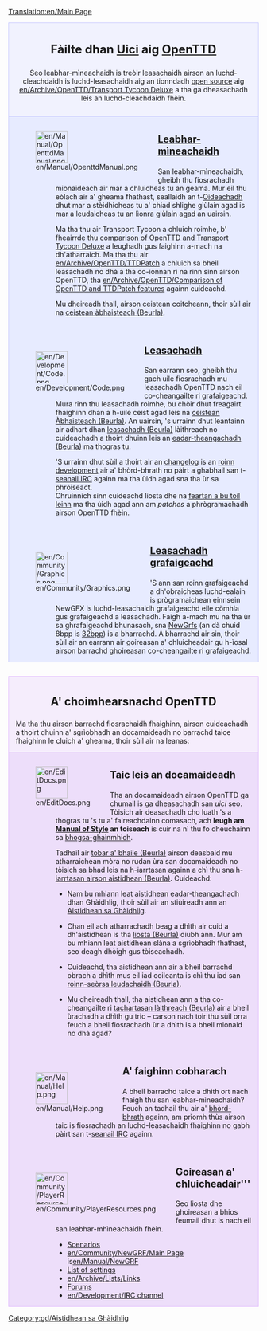 [[Translation:en/Main Page]]

<div style="background-color: #f1f2fe; border: 1px solid #c7c8fe; margin: 0; padding: 1em 1em 1em 1em; text-align:center">
<div style="font-size:1.7em; font-weight:bold">Fàilte dhan [http://gd.wikipedia.org/wiki/Pr%C3%AComh-Dhuilleag Uici] aig <span class="plainlinks">[http://www.openttd.org/ OpenTTD]</span> </div>
Seo leabhar-mìneachaidh is treòir leasachaidh airson an luchd-cleachdaidh is luchd-leasachaidh aig an tionndadh [http://www.opensource.org/ open source] aig [[en/Archive/OpenTTD/Transport Tycoon Deluxe]] a tha ga dheasachadh leis an luchd-cleachdaidh fhèin.
</div>
<div style="background-color: #E7EBFF; border: 1px solid #c7c8fe; border-top:none; padding: 1em 1em 0em 1em; margin-bottom:2em">
<div style="float:left">[[File:en/Manual/OpenttdManual.png|64px]]</div>
<div style="margin-left:80px; margin-bottom:4em">
<div style="font-size:1.4em; font-weight:bold">[[en/Manual/Main Page|Leabhar-mìneachaidh]]</div>
San leabhar-mìneachaidh, gheibh thu fiosrachadh mionaideach air mar a chluicheas tu an geama. Mur eil thu eòlach air a' gheama fhathast, seallaidh an t-[[gd/Manual/Tutorial/Main Page|Oideachadh]] dhut mar a stèidhicheas tu a' chiad shlighe giùlain agad is mar a leudaicheas tu an lìonra giùlain agad an uairsin. 

Ma tha thu air Transport Tycoon a chluich roimhe, b' fheairrde thu [[en/Archive/OpenTTD/Changes from TTD|comparison of OpenTTD and Transport Tycoon Deluxe]] a leughadh gus faighinn a-mach na dh'atharraich. Ma tha thu air [[en/Archive/OpenTTD/TTDPatch]] a chluich sa bheil leasachadh no dhà a tha co-ionnan ri na rinn sinn airson OpenTTD, tha [[en/Archive/OpenTTD/Comparison of OpenTTD and TTDPatch features]] againn cuideachd.

Mu dheireadh thall, airson ceistean coitcheann, thoir sùil air na [[en/Archive/Community/FAQ|ceistean àbhaisteach (Beurla)]].
</div>

<div style="float:left">[[File:en/Development/Code.png|64px]]</div>
<div style="margin-left:80px; margin-bottom:4em">
<div style="font-size:1.4em; font-weight:bold">[[en/Development/Main Page|Leasachadh]]</div>
San earrann seo, gheibh thu gach uile fiosrachadh mu leasachadh OpenTTD nach eil co-cheangailte ri grafaigeachd. Mura rinn thu leasachadh roimhe, bu chòir dhut freagairt fhaighinn dhan a h-uile ceist agad leis na [[en/Development/FAQ development|ceistean Àbhaisteach (Beurla)]]. An uairsin, 's urrainn dhut leantainn air adhart dhan [[en/Development/Main Page|leasachadh (Beurla)]] làithreach no cuideachadh a thoirt dhuinn leis an [[en/Archive/Community/Internationalization|eadar-theangachadh (Beurla)]] ma thogras tu. 

'S urrainn dhut sùil a thoirt air an [http://hg.openttd.org/openttd/trunk.hg/shortlog changelog] is an [http://www.tt-forums.net/viewforum.php?f=33 roinn development] air a' bhòrd-bhrath no pàirt a ghabhail san t-[[en/Development/IRC channel|seanail IRC]] againn ma tha ùidh agad sna tha ùr sa phròiseact.<br>

Chruinnich sinn cuideachd liosta dhe na [[en/Archive/Community/Todo list|feartan a bu toil leinn]] ma tha ùidh agad ann am ''patches'' a phrògramachadh airson OpenTTD fhèin.
</div>

<div style="float:left">[[File:en/Community/Graphics.png|64px]]</div>
<div style="margin-left:80px; margin-bottom:1em; min-height:64px">
<div style="font-size:1.4em; font-weight:bold">[[en/Development/NewGRF/Main Page|Leasachadh grafaigeachd]]</div>
'S ann san roinn grafaigeachd a dh'obraicheas luchd-ealain is prògramaichean einnsein NewGFX is luchd-leasachaidh grafaigeachd eile còmhla gus grafaigeachd a leasachadh. Faigh a-mach mu na tha ùr sa ghrafaigeachd bhunasach, sna [[en/Manual/NewGRF|NewGrfs]] (an dà chuid 8bpp is [[en/Community/NewGRF/Playing with 32 bpp graphics| 32bpp]]) is a bharrachd. A bharrachd air sin, thoir sùil air an earrann air goireasan a' chluicheadair gu h-ìosal airson barrachd ghoireasan co-cheangailte ri grafaigeachd.
</div>

</div>

<div style="background-color: #F5EDFC; border: 1px solid #E1BBFF; margin: 0; padding: 1em 1em 0em 1em;">
<div style="font-size:1.6em; font-weight:bold; text-align:center">A' choimhearsnachd OpenTTD</div>
Ma tha thu airson barrachd fiosrachaidh fhaighinn, airson cuideachadh a thoirt dhuinn a' sgrìobhadh an docamaideadh no barrachd taice fhaighinn le cluich a' gheama, thoir sùil air na leanas:
</div>

<div style="background-color: #EDDEFA; border: 1px solid #E1BBFF; border-top:none; padding: 1em 1em 0em 1em;">

<div style="float:left">[[File:en/EditDocs.png|64px]]</div>
<div style="margin-left:80px; margin-bottom:4em">
<div style="font-size:1.4em; font-weight:bold">Taic leis an docamaideadh</div>
Tha an docamaideadh airson OpenTTD ga chumail is ga dheasachadh san <em>uici</em> seo. Tòisich air deasachadh cho luath 's a thogras tu 's tu a' faireachdainn comasach, ach '''leugh am [[en/Wiki/Manual of Style|Manual of Style]] an toiseach''' is cuir na nì thu fo dheuchainn sa [[en/Sandbox|bhogsa-ghainmhich]].


Tadhail air [[en/Archive/Community/Village Pump|tobar a' bhaile (Beurla)]] airson deasbaid mu atharraichean mòra no rudan ùra san docamaideadh no tòisich sa bhad leis na h-iarrtasan againn a chì thu sna h-[[en/Requested Articles|iarrtasan airson aistidhean (Beurla)]]. Cuideachd:

*Nam bu mhiann leat aistidhean eadar-theangachadh dhan Ghàidhlig, thoir sùil air an stiùireadh ann an [[:Category:gd/Aistidhean sa Ghàidhlig|Aistidhean sa Ghàidhlig]].

*Chan eil ach atharrachadh beag a dhìth air cuid a dh'aistidhean is tha [[:Category:en/To do|liosta (Beurla)]] diubh ann. Mur am bu mhiann leat aistidhean slàna a sgrìobhadh fhathast, seo deagh dhòigh gus tòiseachadh. 

*Cuideachd, tha aistidhean ann air a bheil barrachd obrach a dhìth mus eil iad coileanta is chì thu iad san [[:Category:en/Articles to be expanded|roinn-seòrsa leudachaidh (Beurla)]]. 

*Mu dheireadh thall, tha aistidhean ann a tha co-cheangailte ri [[:Category:en/Current events|tachartasan làithreach (Beurla)]] air a bheil ùrachadh a dhìth gu tric – carson nach toir thu sùil orra feuch a bheil fiosrachadh ùr a dhìth is a bheil mionaid no dhà agad?

</div>

<div style="float:left">[[File:en/Manual/Help.png|64px]]</div>
<div style="margin-left:80px; margin-bottom:4em">
<div style="font-size:1.4em; font-weight:bold">A' faighinn cobharach</div>
A bheil barrachd taice a dhìth ort nach fhaigh thu san leabhar-mìneachaidh? Feuch an tadhail thu air a' [http://www.tt-forums.net/viewforum.php?f=55 bhòrd-bhrath] againn, am prìomh thùs airson taic is fiosrachadh an luchd-leasachaidh fhaighinn no gabh pàirt san t-[[en/Development/IRC channel|seanail IRC]] againn.
</div>

<div style="float:left">[[File:en/Community/PlayerResources.png|64px]]</div>
<div style="margin-left:80px; margin-bottom:1em">
<div style="font-size:1.4em; font-weight:bold">Goireasan a' chluicheadair'''</div>
Seo liosta dhe ghoireasan a bhios feumail dhut is nach eil san leabhar-mhìneachaidh fhèin.
*[[en/Community/Scenarios/Main Page|Scenarios]]
*[[en/Community/NewGRF/Main Page]] is[[en/Manual/NewGRF]]
*[[en/Archive/Manual/Settings/Advanced Settings|List of settings]]
*[[en/Archive/Lists/Links]]
*[http://www.tt-forums.net/viewforum.php?f=55 Forums]
*[[en/Development/IRC channel]]
</div>
</div>

[[Category:gd/Aistidhean sa Ghàidhlig]]